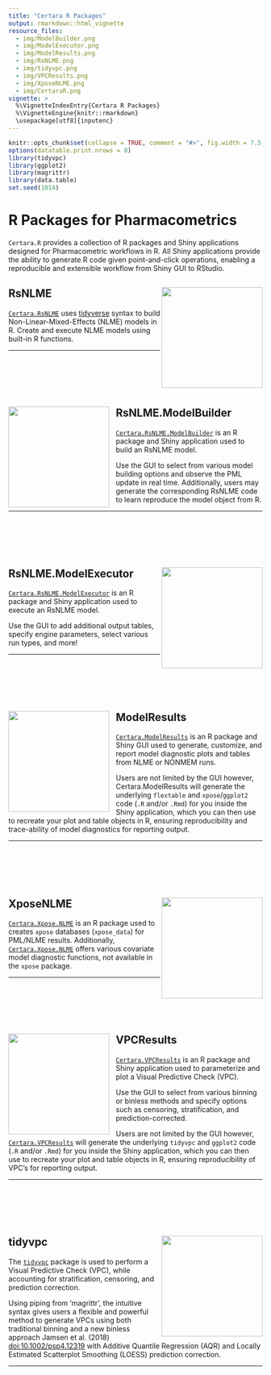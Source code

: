 ```yaml
---
title: "Certara R Packages"
output: rmarkdown::html_vignette
resource_files:
  - img/ModelBuilder.png
  - img/ModelExecutor.png
  - img/ModelResults.png
  - img/RsNLME.png
  - img/tidyvpc.png
  - img/VPCResults.png
  - img/XposeNLME.png
  - img/CertaraR.png
vignette: >
  %\VignetteIndexEntry{Certara R Packages}
  %\VignetteEngine{knitr::rmarkdown}
  \usepackage[utf8]{inputenc}
---
```



```r
knitr::opts_chunk$set(collapse = TRUE, comment = "#>", fig.width = 7.5, fig.height = 5, fig.align = "center")
options(datatable.print.nrows = 8)
library(tidyvpc)
library(ggplot2)
library(magrittr)
library(data.table)
set.seed(1014)
```


# R Packages for Pharmacometrics

`Certara.R` provides a collection of R packages and Shiny applications designed for Pharmacometric workflows in R.  All Shiny applications provide the ability to generate R code given point-and-click operations, enabling a reproducible and extensible workflow from Shiny GUI to RStudio.


## RsNLME <img src='img/RsNLME.png' align="right" height="200" />

[`Certara.RsNLME`](https://certara.github.io/R-RsNLME/index.html) uses [tidyverse](https://www.tidyverse.org/) syntax to build Non-Linear-Mixed-Effects (NLME) models in R. Create and execute NLME models using built-in R functions.

---

<br/><br/>
<br/><br/>


## RsNLME.ModelBuilder <img src='img/ModelBuilder.png' align="left" height="200" style = "padding-right: 10px" />

[`Certara.RsNLME.ModelBuilder`](https://certara.github.io/R-RsNLME-model-builder/index.html) is an R package and Shiny application used to build an RsNLME model.

Use the GUI to select from various model building options and observe the PML update in real time. Additionally, users may generate the corresponding RsNLME code to learn reproduce the model object from R.

---

<br/><br/>
<br/><br/>


## RsNLME.ModelExecutor <img src='img/ModelExecutor.png' align="right" height="200" />

[`Certara.RsNLME.ModelExecutor`](https://certara.github.io/R-RsNLME-model-executor/index.html) is an R package and Shiny application used to execute an RsNLME model.

Use the GUI to add additional output tables, specify engine parameters, select various run types, and more!

---

<br/><br/>
<br/><br/>


## ModelResults <img src='img/ModelResults.png' align="left" height="200" style = "padding-right: 10px"/>

[`Certara.ModelResults`](https://certara.github.io/R-model-results/index.html) is an R package and Shiny GUI used to generate, customize, and report model diagnostic plots and tables from NLME or NONMEM runs.

Users are not limited by the GUI however, Certara.ModelResults will generate the underlying `flextable` and `xpose`/`ggplot2` code (`.R` and/or `.Rmd`) for you inside the Shiny application, which you can then use to recreate your plot and table objects in R, ensuring reproducibility and trace-ability of model diagnostics for reporting output.

---

<br/><br/>
<br/><br/>


## XposeNLME <img src='img/XposeNLME.png' align="right" height="200"/>

[`Certara.Xpose.NLME`](https://certara.github.io/R-Xpose-NLME/index.html) is an R package used to creates `xpose` databases (`xpose_data`) for PML/NLME results. Additionally, [`Certara.Xpose.NLME`](https://certara.github.io/R-Xpose-NLME/index.html) offers various covariate model diagnostic functions, not available in the `xpose` package.

---

<br/><br/>
<br/><br/>


## VPCResults <img src='img/VPCResults.png' align="left" height="200" style = "padding-right: 10px"/>

[`Certara.VPCResults`](https://certara.github.io/R-VPCResults/index.html) is an R package and Shiny application used to parameterize and plot a Visual Predictive Check (VPC).

Use the GUI to select from various binning or binless methods and specify options such as censoring, stratification, and prediction-corrected.

Users are not limited by the GUI however, [`Certara.VPCResults`](https://certara.github.io/R-VPCResults/index.html) will generate the underlying `tidyvpc` and `ggplot2` code (`.R` and/or `.Rmd`) for you inside the Shiny application, which you can then use to recreate your plot and table objects in R, ensuring reproducibility of VPC’s for reporting output.

---

<br/><br/>
<br/><br/>


## tidyvpc <img src='img/tidyvpc.png' align="right" height="200" />

The [`tidyvpc`](https://certara.github.io/tidyvpc/index.html) package is used to perform a Visual Predictive Check (VPC), while accounting for stratification, censoring, and prediction correction. 

Using piping from 'magrittr', the intuitive syntax gives users a flexible and powerful method to generate VPCs using both traditional binning and a new binless approach Jamsen et al. (2018) [doi:10.1002/psp4.12319](https://www.ncbi.nlm.nih.gov/pmc/articles/PMC6202468/) with Additive Quantile Regression (AQR) and Locally Estimated Scatterplot Smoothing (LOESS) prediction correction. 

---



